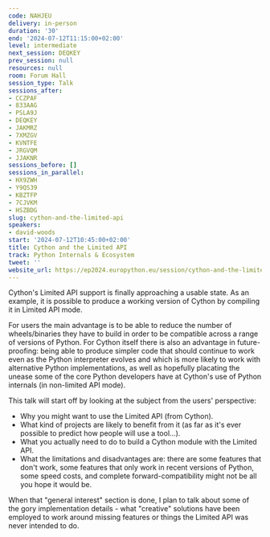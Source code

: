 ```yaml
---
code: NAHJEU
delivery: in-person
duration: '30'
end: '2024-07-12T11:15:00+02:00'
level: intermediate
next_session: DEQKEY
prev_session: null
resources: null
room: Forum Hall
session_type: Talk
sessions_after:
- CCZPAF
- 833AAG
- PSLA9J
- DEQKEY
- JAKMRZ
- 7XMZGV
- KVNTFE
- JRGVQM
- JJAKNR
sessions_before: []
sessions_in_parallel:
- HX9ZWH
- Y9QS39
- KBZTFP
- 7CJVKM
- HSZBDG
slug: cython-and-the-limited-api
speakers:
- david-woods
start: '2024-07-12T10:45:00+02:00'
title: Cython and the Limited API
track: Python Internals & Ecosystem
tweet: ''
website_url: https://ep2024.europython.eu/session/cython-and-the-limited-api
---
```


Cython's Limited API support is finally approaching a usable state. As an example, it is possible to produce a working version of Cython by compiling it in Limited API mode.

For users the main advantage is to be able to reduce the number of wheels/binaries they have to build in order to be compatible across a range of versions of Python. For Cython itself there is also an advantage in future-proofing: being able to produce simpler code that should continue to work even as the Python interpreter evolves and which is more likely to work with alternative Python implementations, as well as hopefully placating the unease some of the core Python developers have at Cython's use of Python internals (in non-limited API mode).

This talk will start off by looking at the subject from the users' perspective:
* Why you might want to use the Limited API (from Cython).
* What kind of projects are likely to benefit from it (as far as it's ever possible to predict how people will use a tool...).
* What you actually need to do to build a Cython module with the Limited API.
* What the limitations and disadvantages are: there are some features that don't work, some features that only work in recent versions of Python, some speed costs, and complete forward-compatibility might not be all you hope it would be.

When that "general interest" section is done, I plan to talk about some of the gory implementation details - what "creative" solutions have been employed to work around missing features or things the Limited API was never intended to do.
